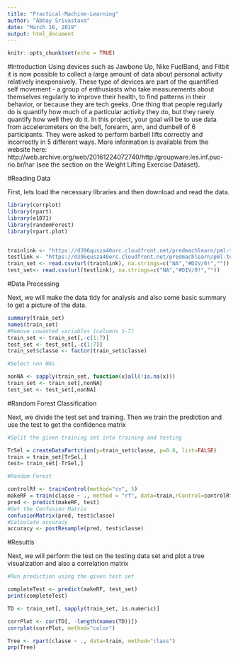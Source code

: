 ```yaml
---
title: "Practical-Machine-Learning"
author: "Abhay Srivastava"
date: "March 16, 2019"
output: html_document
---
```


```r
knitr::opts_chunk$set(echo = TRUE)
```

#Introduction
Using devices such as Jawbone Up, Nike FuelBand, and Fitbit it is now possible to collect a large amount of data about personal activity relatively inexpensively. These type of devices are part of the quantified self movement - a group of enthusiasts who take measurements about themselves regularly to improve their health, to find patterns in their behavior, or because they are tech geeks. One thing that people regularly do is quantify how much of a particular activity they do, but they rarely quantify how well they do it. In this project, your goal will be to use data from accelerometers on the belt, forearm, arm, and dumbell of 6 participants. They were asked to perform barbell lifts correctly and incorrectly in 5 different ways. More information is available from the website here: http://web.archive.org/web/20161224072740/http:/groupware.les.inf.puc-rio.br/har (see the section on the Weight Lifting Exercise Dataset).

#Reading Data

First, lets load the necessary libraries and then download and read the data.


```r
library(corrplot)
library(rpart)
library(e1071)
library(randomForest)
library(rpart.plot)


trainlink <- "https://d396qusza40orc.cloudfront.net/predmachlearn/pml-training.csv"
testlink <- "https://d396qusza40orc.cloudfront.net/predmachlearn/pml-testing.csv"
train_set <- read.csv(url(trainlink), na.strings=c("NA","#DIV/0!",""))
test_set<- read.csv(url(testlink), na.strings=c("NA","#DIV/0!",""))
```

#Data Processing

Next, we will make the data tidy for analysis and also some basic summary to get a picture of the data.

```r
summary(train_set)
names(train_set)
#Remove unwanted variables (columns 1-7)
train_set <- train_set[,-c(1:7)]
test_set <- test_set[,-c(1:7)]
train_set$classe <- factor(train_set$classe)

#Select non NAs

nonNA <- sapply(train_set, function(x)all(!is.na(x)))
train_set <- train_set[,nonNA]
test_set <- test_set[,nonNA]
```


#Random Forest Classification

Next, we divide the test set and training. Then we train the prediction and use the test to get the confidence matrix


```r
#Split the given training set into training and testing

TrSel = createDataPartition(y=train_set$classe, p=0.6, list=FALSE)
train = train_set[TrSel,]
test= train_set[-TrSel,]

#Random Forest

controlRf <- trainControl(method="cv", 5)
makeRF = train(classe ~ ., method = "rf", data=train,rControl=controlRf, ntree=16)
pred <- predict(makeRF, test)
#Get the Confusion Matrix
confusionMatrix(pred, test$classe)
#Calculate accuracy
accuracy <- postResample(pred, test$classe)
```

#Resultls

Next, we will perform the test on the testing data set and plot a tree visualization and also a correlation matrix


```r
#Run prediction using the given test set

completeTest <- predict(makeRF, test_set)
print(completeTest)

TD <- train_set[, sapply(train_set, is.numeric)]

corrPlot <- cor(TD[, -length(names(TD))])
corrplot(corrPlot, method="color")

Tree <- rpart(classe ~ ., data=train, method="class")
prp(Tree) 
```
